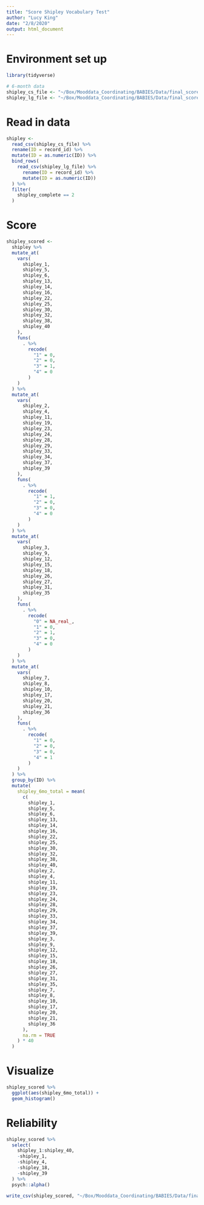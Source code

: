 ```yaml
---
title: "Score Shipley Vocabulary Test"
author: "Lucy King"
date: "2/8/2020"
output: html_document
---
```


# Environment set up
```r
library(tidyverse)

# 6-month data 
shipley_cs_file <- "~/Box/Mooddata_Coordinating/BABIES/Data/final_scored_data/shipley/raw_data/shipley_6mo_cs_20200204.csv"
shipley_lg_file <- "~/Box/Mooddata_Coordinating/BABIES/Data/final_scored_data/shipley/raw_data/shipley_6mo_lg_20200204.csv"
```

# Read in data
```r
shipley <-
  read_csv(shipley_cs_file) %>% 
  rename(ID = record_id) %>% 
  mutate(ID = as.numeric(ID)) %>% 
  bind_rows(
    read_csv(shipley_lg_file) %>% 
      rename(ID = record_id) %>% 
      mutate(ID = as.numeric(ID))
  ) %>% 
  filter(
    shipley_complete == 2
  )
```

# Score
```r
shipley_scored <- 
  shipley %>% 
  mutate_at(
    vars(
      shipley_1, 
      shipley_5, 
      shipley_6, 
      shipley_13, 
      shipley_14,  
      shipley_16, 
      shipley_22, 
      shipley_25, 
      shipley_30, 
      shipley_32, 
      shipley_38, 
      shipley_40
    ),
    funs(
      . %>% 
        recode(
          "1" = 0,
          "2" = 0,
          "3" = 1,
          "4" = 0
        )
    )
  ) %>% 
  mutate_at(
    vars(
      shipley_2,
      shipley_4,
      shipley_11,
      shipley_19,
      shipley_23,
      shipley_24,
      shipley_28,
      shipley_29,
      shipley_33,
      shipley_34,
      shipley_37,
      shipley_39
    ),
    funs(
      . %>% 
        recode(
          "1" = 1,
          "2" = 0,
          "3" = 0,
          "4" = 0
        )
    )
  ) %>% 
  mutate_at(
    vars(
      shipley_3,
      shipley_9,
      shipley_12,
      shipley_15,
      shipley_18,
      shipley_26,
      shipley_27,
      shipley_31,
      shipley_35
    ),
    funs(
      . %>% 
        recode(
          "0" = NA_real_,
          "1" = 0,
          "2" = 1,
          "3" = 0,
          "4" = 0
        )
    )
  ) %>% 
  mutate_at(
    vars(
      shipley_7,
      shipley_8,
      shipley_10,
      shipley_17,
      shipley_20,
      shipley_21,
      shipley_36
    ),
    funs(
      . %>% 
        recode(
          "1" = 0,
          "2" = 0,
          "3" = 0,
          "4" = 1
        )
    )
  ) %>% 
  group_by(ID) %>% 
  mutate(
    shipley_6mo_total = mean(
      c(
        shipley_1, 
        shipley_5,
        shipley_6, 
        shipley_13, 
        shipley_14,  
        shipley_16, 
        shipley_22, 
        shipley_25, 
        shipley_30, 
        shipley_32, 
        shipley_38, 
        shipley_40,
        shipley_2,
        shipley_4,
        shipley_11,
        shipley_19,
        shipley_23,
        shipley_24,
        shipley_28,
        shipley_29,
        shipley_33,
        shipley_34,
        shipley_37,
        shipley_39,
        shipley_3,
        shipley_9,
        shipley_12,
        shipley_15,
        shipley_18,
        shipley_26,
        shipley_27,
        shipley_31,
        shipley_35,
        shipley_7,
        shipley_8,
        shipley_10,
        shipley_17,
        shipley_20,
        shipley_21,
        shipley_36
      ),
      na.rm = TRUE
    ) * 40 
  )
```

# Visualize
```r
shipley_scored %>% 
  ggplot(aes(shipley_6mo_total)) +
  geom_histogram()
```

# Reliability
```r
shipley_scored %>% 
  select(
    shipley_1:shipley_40,
    -shipley_1,
    -shipley_4,
    -shipley_18,
    -shipley_39
  ) %>% 
  psych::alpha()
```

```r
write_csv(shipley_scored, "~/Box/Mooddata_Coordinating/BABIES/Data/final_scored_data/shipley/shipley_6mo_final_20200208.csv")
```

